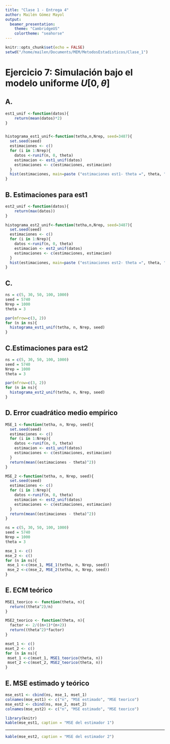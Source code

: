 ```yaml
---
title: "Clase 1 - Entrega 4"
author: Mailén Gómez Mayol
output:
  beamer_presentation:
    theme: "CambridgeUS"
    colortheme: "seahorse"
---
```


```r
knitr::opts_chunk$set(echo = FALSE)
setwd("/home/mailen/Documents/MEM/MetodosEstadisticos/Clase_1")
```

# Ejercicio 7: Simulación bajo el modelo uniforme $U[0,\theta]$


## A.
```r
est1_unif <-function(datos){
    return(mean(datos)*2)
}


histograma_est1_unif<-function(tetha,n,Nrep, seed=3487){
  set.seed(seed)
  estimaciones <- c() 
  for (i in 1:Nrep){
    datos <-runif(n, 0, theta)
    estimacion <- est1_unif(datos)
    estimaciones <- c(estimaciones, estimacion)
  }
  hist(estimaciones, main=paste ("estimaciones est1- theta =", theta, " n =", n, " Nrep =", Nrep))
}
```


## B. Estimaciones para est1
```r
est2_unif <-function(datos){
    return(max(datos))
}

histograma_est2_unif<-function(tetha,n,Nrep, seed=3487){
  set.seed(seed)
  estimaciones <- c() 
  for (i in 1:Nrep){
    datos <-runif(n, 0, theta)
    estimacion <- est2_unif(datos)
    estimaciones <- c(estimaciones, estimacion)
  }
  hist(estimaciones, main=paste ("estimaciones est2- theta =", theta, " n =", n, " Nrep =", Nrep))
}
```

## C.
```r
ns = c(5, 30, 50, 100, 1000)
seed = 5740
Nrep = 1000
theta = 3

par(mfrow=c(3, 2))
for (n in ns){
  histograma_est1_unif(tetha, n, Nrep, seed)
}
```

## C.Estimaciones para est2
```r
ns = c(5, 30, 50, 100, 1000)
seed = 5740
Nrep = 1000
theta = 3

par(mfrow=c(3, 2))
for (n in ns){
  histograma_est2_unif(tetha, n, Nrep, seed)
}
```

## D. Error cuadrático medio empírico

```r

MSE_1 <-function(tetha, n, Nrep, seed){
  set.seed(seed)
  estimaciones <- c() 
  for (i in 1:Nrep){
    datos <-runif(n, 0, theta)
    estimacion <- est1_unif(datos)
    estimaciones <- c(estimaciones, estimacion)
  }
  return(mean((estimaciones - theta)^2))
}

MSE_2 <-function(tetha, n, Nrep, seed){
  set.seed(seed)
  estimaciones <- c() 
  for (i in 1:Nrep){
    datos <-runif(n, 0, theta)
    estimacion <- est2_unif(datos)
    estimaciones <- c(estimaciones, estimacion)
  }
  return(mean((estimaciones - theta)^2))
}
```


```r
ns = c(5, 30, 50, 100, 1000)
seed = 5740
Nrep = 1000
theta = 3

mse_1 <- c()
mse_2 <- c()
for (n in ns){
 mse_1 <-c(mse_1, MSE_1(tetha, n, Nrep, seed))
 mse_2 <-c(mse_2, MSE_2(tetha, n, Nrep, seed))
}

```

## E. ECM teórico
```r
MSE1_teorico <- function(theta, n){
  return((theta^2)/n)
}

MSE2_teorico <- function(theta, n){
  factor <- 2/((n+1)*(n+2))
  return((theta^2)*factor)
}
```

```r

mset_1 <- c()
mset_2 <- c()
for (n in ns){
 mset_1 <-c(mset_1, MSE1_teorico(theta, n))
 mset_2 <-c(mset_2, MSE2_teorico(theta, n))
}
```

## E. MSE estimado y teórico
```r

mse_est1 <- cbind(ns, mse_1, mset_1)
colnames(mse_est1) <- c("n", "MSE estimado", "MSE teorico") 
mse_est2 <- cbind(ns, mse_2, mset_2)
colnames(mse_est2) <- c("n", "MSE estimado", "MSE teorico") 
```

```r
library(knitr)
kable(mse_est1, caption = "MSE del estimador 1")
```
---
```r
kable(mse_est2, caption = "MSE del estimador 2")
```
